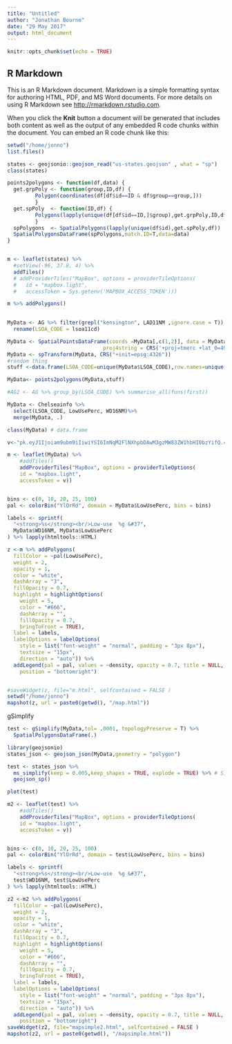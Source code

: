 ```yaml
---
title: "Untitled"
author: "Jonathan Bourne"
date: "29 May 2017"
output: html_document
---
```


```r
knitr::opts_chunk$set(echo = TRUE)
```

## R Markdown

This is an R Markdown document. Markdown is a simple formatting syntax for authoring HTML, PDF, and MS Word documents. For more details on using R Markdown see <http://rmarkdown.rstudio.com>.

When you click the **Knit** button a document will be generated that includes both content as well as the output of any embedded R code chunks within the document. You can embed an R code chunk like this:

```r

setwd("/home/jonno")
list.files()

states <- geojsonio::geojson_read("us-states.geojson" , what = "sp")
class(states)

points2polygons <- function(df,data) {
  get.grpPoly <- function(group,ID,df) {
         Polygon(coordinates(df[df$id==ID & df$group==group,]))
         }
  get.spPoly  <- function(ID,df) {
         Polygons(lapply(unique(df[df$id==ID,]$group),get.grpPoly,ID,df),ID)
         }
  spPolygons  <- SpatialPolygons(lapply(unique(df$id),get.spPoly,df))
  SpatialPolygonsDataFrame(spPolygons,match.ID=T,data=data)
}


m <- leaflet(states) %>%
  #setView(-96, 37.8, 4) %>%
  addTiles()
  # addProviderTiles("MapBox", options = providerTileOptions(
  #   id = "mapbox.light",
  #   accessToken = Sys.getenv('MAPBOX_ACCESS_TOKEN')))

m %>% addPolygons()
   
```


```r
MyData <- AG %>% filter(grepl("kensington", LAD11NM ,ignore.case = T)) %>%
  rename(LSOA_CODE = lsoa11cd)

MyData <- SpatialPointsDataFrame(coords =MyData[,c(1,2)], data = MyData,
                               proj4string = CRS('+proj=tmerc +lat_0=49 +lon_0=-2 +k=0.9996012717 +x_0=400000 +y_0=-100000 +ellps=airy +datum=OSGB36 +units=m +no_defs'))
MyData <- spTransform(MyData, CRS("+init=epsg:4326"))
#random thing
stuff <-data.frame(LSOA_CODE=unique(MyData$LSOA_CODE),row.names=unique(MyData$id))

MyData<- points2polygons(MyData,stuff)

#AG2 <- AG %>% group_by(LSOA_CODE) %>% summarise_all(funs(first))

MyData <- Chelseainfo %>%
  select(LSOA_CODE, LowUsePerc, WD16NM)%>%
  merge(MyData, .)

class(MyData) # data.frame

v<-"pk.eyJ1Ijoiam9ubm9iIiwiYSI6ImNqM2FlNXhpbDAwM3gzMW83ZW1hbHI0bzYifQ.4AfaY0Un0bKU41hZscpy9Q"

m <- leaflet(MyData) %>%
    #addTiles()
    addProviderTiles("MapBox", options = providerTileOptions(
    id = "mapbox.light",
    accessToken = v))


bins <- c(0, 10, 20, 25, 100)
pal <- colorBin("YlOrRd", domain = MyData$LowUsePerc, bins = bins)

labels <- sprintf(
  "<strong>%s</strong><br/>Low-use  %g &#37",
  MyData$WD16NM, MyData$LowUsePerc
) %>% lapply(htmltools::HTML)

z <-m %>% addPolygons(
  fillColor = ~pal(LowUsePerc),
  weight = 2,
  opacity = 1,
  color = "white",
  dashArray = "3",
  fillOpacity = 0.7,
  highlight = highlightOptions(
    weight = 5,
    color = "#666",
    dashArray = "",
    fillOpacity = 0.7,
    bringToFront = TRUE),
  label = labels,
  labelOptions = labelOptions(
    style = list("font-weight" = "normal", padding = "3px 8px"),
    textsize = "15px",
    direction = "auto")) %>%
  addLegend(pal = pal, values = ~density, opacity = 0.7, title = NULL,
    position = "bottomright")


#saveWidget(z, file="m.html", selfcontained = FALSE )
setwd("/home/jonno")
mapshot(z, url = paste0(getwd(), "/map.html"))
```

gSimplify
```r
test <- gSimplify(MyData,tol= .0001, topologyPreserve = T) %>% 
  SpatialPolygonsDataFrame(.)

library(geojsonio)
states_json <- geojson_json(MyData,geometry = "polygon")

test <- states_json %>% 
  ms_simplify(keep = 0.005,keep_shapes = TRUE, explode = TRUE) %>% # Simplify polygon
  geojson_sp() 

plot(test)

m2 <- leaflet(test) %>%
    #addTiles()
    addProviderTiles("MapBox", options = providerTileOptions(
    id = "mapbox.light",
    accessToken = v))


bins <- c(0, 10, 20, 25, 100)
pal <- colorBin("YlOrRd", domain = test$LowUsePerc, bins = bins)

labels <- sprintf(
  "<strong>%s</strong><br/>Low-use  %g &#37",
  test$WD16NM, test$LowUsePerc
) %>% lapply(htmltools::HTML)

z2 <-m2 %>% addPolygons(
  fillColor = ~pal(LowUsePerc),
  weight = 2,
  opacity = 1,
  color = "white",
  dashArray = "3",
  fillOpacity = 0.7,
  highlight = highlightOptions(
    weight = 5,
    color = "#666",
    dashArray = "",
    fillOpacity = 0.7,
    bringToFront = TRUE),
  label = labels,
  labelOptions = labelOptions(
    style = list("font-weight" = "normal", padding = "3px 8px"),
    textsize = "15px",
    direction = "auto")) %>%
  addLegend(pal = pal, values = ~density, opacity = 0.7, title = NULL,
    position = "bottomright")
saveWidget(z2, file="mapsimple2.html", selfcontained = FALSE )
mapshot(z2, url = paste0(getwd(), "/mapsimple.html"))
```

